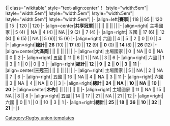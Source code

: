 <!--updated 15 March 2014-->{| class="wikitable" style="text-align:center"
! &nbsp;
!style="width:5em"| {{ru-big|England|}}
!style="width:5em"| {{ru-big|France}}
!style="width:5em"| {{ru-big|Ireland}}
!style="width:5em"| {{ru-big|Italy}}
!style="width:5em"| {{ru-big|Scotland}}
!style="width:5em"| {{ru-big|Wales}}
|-
|align=left|'''賽事'''|| 118 || 85 || 120 || 15 || 120 || 120
|-
|align=center|'''共享冠軍'''||  ||  ||  ||  ||  || 
|-
|align=right| 主場國家 || 5 (4) || NA || 4 (4) || NA || 9 (2) || 7 (4)
|-
|align=right| 五國 || 17 (6) || 12 (8) || 6 (5) || NA || 5 (6)|| 15 (8)
|-
|align=right| 六國 || 4 || 5 || 2 || 0  || 0 || 4 
|-
|align=right|'''總計'''|| '''26''' (10) || '''17''' (8) || '''12''' (9) || '''0''' (0) || '''14''' (8) || '''26''' (12)
|-
|align=center|'''大滿貫'''||  ||  ||  ||  ||  || 
|-
|align=right| 主場國家 || 0 || NA || 0 || NA || 0 || 2
|-
|align=right| 五國 || 11 || 6 || 1 || NA || 3 || 6
|-
|align=right| 六國 || 1 || 3 || 1 || 0 || 0 || 3
|-
|align=right|'''總計'''|| '''12''' || '''9''' || '''2''' || '''0''' || '''3''' || '''11'''
|-
|align=center|'''三冠王'''||  ||  ||  ||  ||  || 
|-
|align=right| 主場國家 || 5 || NA || 2 || NA || 7 || 6
|-
|align=right| 五國 || 16 || NA || 4 || NA || 3 || 11
|-
|align=right| 六國 || 3 || NA || 4 || NA || 0 || 3
|-
|align=right|'''總計'''|| '''24''' || '''NA''' || '''10''' || '''NA''' || '''10''' || '''20'''
|-
|align=center|'''木杓'''||  ||  ||  ||  ||  || 
|-
|align=right| 主場國家 || 11 || NA || 15 || NA || 8 || 8
|-
|align=right| 五國 || 14 || 17 || 21 || NA || 21 || 12 
|-
|align=right| 六國 || 0 || 1 || 0 || 10 || 3 || 1
|-
|align=right|'''總計'''|| '''25''' || '''18''' || '''36''' || '''10''' || '''32''' || '''21'''
|-
|}<noinclude>
[[Category:Rugby union templates]]
</noinclude>
